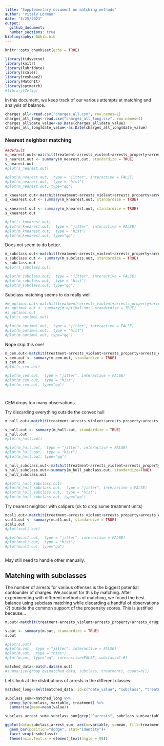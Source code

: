 ```yaml
---
title: "Supplementary document on matching methods"
author: "Vitaly Lorman"
date: "3/25/2021"
output: 
  github_document:
  number_sections: true
bibliography: DAbib.bib
---
```


```r
knitr::opts_chunk$set(echo = TRUE)
```

```r
library(tidyverse)
library(knitr)
library(lubridate)
library(scales)
library(reshape2)
library(MatchIt)
library(optmatch)
#library(Zelig)
```

In this document, we keep track of our various attempts at matching and analysis of balance.

```r
charges_all<-read.csv("charges_all.csv", row.names=1)
charges_all_long<-read.csv("charges_all_long.csv", row.names=1)
charges_all$date_value<-as.Date(charges_all$date_value)
charges_all_long$date_value<-as.Date(charges_all_long$date_value)
```


### Nearest neighbor matching
```r
##default
m_nearest.out<-matchit(treatment~arrests_violent+arrests_property+arrests_drugs+arrests_other+arrests_firearms+arrests_uncategorized, data=charges_all, method="nearest")
s_nearest.out <- summary(m_nearest.out, standardize = TRUE)
s_nearest.out
#plot(s_nearest.out)

#plot(m_nearest.out,  type = "jitter", interactive = FALSE)
#plot(m_nearest.out,  type = "hist")
#plot(m_nearest.out, type="qq")

```


```r
m_knearest.out<-matchit(treatment~arrests_violent+arrests_property+arrests_drugs+arrests_other+arrests_firearms+arrests_uncategorized, data=charges_all, method="nearest", min.controls=1, max.controls=3, ratio=1275/653)
s_knearest.out <- summary(m_knearest.out, standardize = TRUE)
  
s_knearest.out <- summary(m_knearest.out, standardize = TRUE)
s_knearest.out

#plot(s_knearest.out)
#plot(m_knearest.out,  type = "jitter", interactive = FALSE)
#plot(m_knearest.out,  type = "hist")
#plot(m_knearest.out, type="qq")
```

Does not seem to do better.

```r
m_subclass.out<-matchit(treatment~arrests_violent+arrests_property+arrests_drugs+arrests_other+arrests_firearms+arrests_uncategorized, data=charges_all, method="subclass")
s_subclass.out <- summary(m_subclass.out, standardize = TRUE)
s_subclass.out
#plot(s_subclass.out)

#plot(m_subclass.out,  type = "jitter", interactive = FALSE)
#plot(m_subclass.out,  type = "hist")
#plot(m_subclass.out, type="qq")
```

Subclass matching seems to do really well.

```r
#m_optimal.out<-matchit(treatment~arrests_violent+arrests_property+arrests_drugs+arrests_other+arrests_firearms+arrests_uncategorized, data=charges_all, method="optimal", ratio=1275/653)
#s_optimal.out <- summary(m_optimal.out, standardize = TRUE)
#s_optimal.out
#plot(s_optimal.out)

#plot(m_optimal.out,  type = "jitter", interactive = FALSE)
#plot(m_optimal.out,  type = "hist")
#plot(m_optimal.out, type="qq")


```
Nope skip this one!


```r

m_cem.out<-matchit(treatment~arrests_violent+arrests_property+arrests_drugs+arrests_other+arrests_firearms+arrests_uncategorized, data=charges_all, method="cem")
s_cem.out <- summary(m_cem.out, standardize = TRUE)
s_cem.out
#plot(s_cem.out)

#plot(m_cem.out,  type = "jitter", interactive = FALSE)
#plot(m_cem.out,  type = "hist")
#plot(m_cem.out, type="qq")




```

CEM drops too many observations

Try discarding everything outside the convex hull

```r
m_hull.out<-matchit(treatment~arrests_violent+arrests_property+arrests_drugs+arrests_firearms+arrests_uncategorized, data=charges_all, method="nearest", discard="both")

s_hull.out <- summary(m_hull.out, standardize = TRUE)
s_hull.out
#plot(s_hull.out)

#plot(m_hull.out,  type = "jitter", interactive = FALSE)
#plot(m_hull.out,  type = "hist")
#plot(m_hull.out, type="qq")

m_hull_subclass.out<-matchit(treatment~arrests_violent+arrests_property+arrests_drugs+arrests_other+arrests_firearms+arrests_uncategorized, data=charges_all, method="subclass", discard="both")
s_hull_subclass.out<-summary(m_hull_subclass.out, standardize=TRUE)
s_hull_subclass.out

#plot(s_hull_subclass.out)
#plot(m_hull_subclass.out,  type = "jitter", interactive = FALSE)
#plot(m_hull_subclass.out,  type = "hist")
#plot(m_hull_subclass.out, type="qq")

```

Try nearest neighbor with calipers (ok to drop some treatment units)

```r
mcal1.out<-matchit(treatment~arrests_violent+arrests_property+arrests_drugs+arrests_other+arrests_firearms+arrests_uncategorized, data=charges_all, method="nearest", caliper=0.01)
scal1.out <- summary(mcal1.out, standardize = TRUE)
scal1.out
#plot(scal1.out)

#plot(mcal1.out,  type = "jitter", interactive = FALSE)
#plot(mcal1.out,  type = "hist")
#plot(mcal1.out, type="qq")



```
May still need to handle other manually.

## Matching with subclasses

The number of arrests for various offenses is the biggest potential confounder of charges. We account for this by matching. After experimenting with different methods of matching, we found the best balance using subclass matching while discarding a handful of observations (?) outside the common support of the propensity scores. This is justified because...

```r
m.out<-matchit(treatment~arrests_violent+arrests_property+arrests_drugs+arrests_firearms++arrests_other+arrests_uncategorized, data=charges_all, method="subclass", discard="both")

s.out <- summary(m.out, standardize = TRUE)
s.out

#plot(s.out)
#plot(m.out,  type = "jitter", interactive = FALSE)
#plot(m.out,  type = "hist")
#plot(m.out, type="qq", interactive=FALSE, subclass=1:6)

matched_data<-match.data(m.out)
#summarise(group_by(matched_data, subclass, treatment), count=n())

```

Let's look at the distributions of arrests in the different classes:
```r
matched_long<-melt(matched_data, id=c("date_value", "subclass", "treatment", "weights", "distance"))

subclass_sum<-matched_long %>%
  group_by(subclass, variable, treatment) %>%
  summarise(mean=mean(value))

subclass_arrest_sum<-subclass_sum[grep("^arrests", subclass_sum$variable),]

ggplot(data=subclass_arrest_sum, aes(x=variable, y=mean, fill=treatment))+
  geom_bar(position="dodge", stat="identity")+
  facet_wrap(~subclass)+
  theme(axis.text.x = element_text(angle = 90))


```


